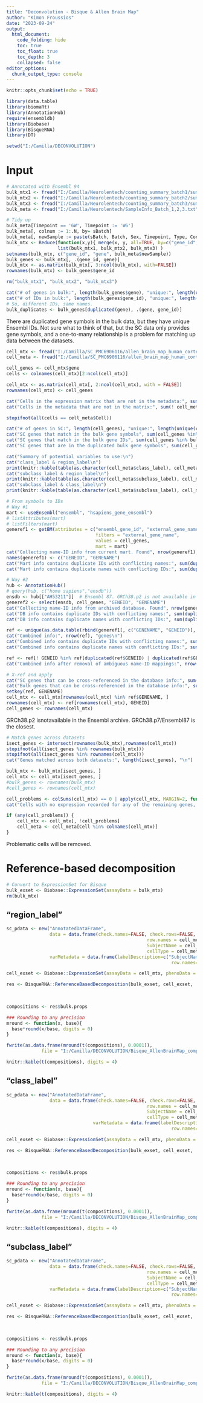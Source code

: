```yaml
---
title: "Deconvolution - Bisque & Allen Brain Map"
author: "Kimon Froussios"
date: "2023-09-24"
output:
  html_document:
    code_folding: hide
    toc: true
    toc_float: true
    toc_depth: 3
    collapsed: false
editor_options: 
  chunk_output_type: console
---
```


```r
knitr::opts_chunk$set(echo = TRUE)

library(data.table)
library(biomaRt)
library(AnnotationHub)
require(ensembldb)
library(Biobase)
library(BisqueRNA)
library(DT)

setwd("I:/Camilla/DECONVOLUTION")
```

# Input

```r
# Annotated with Ensembl 94
bulk_mtx1 <- fread("I:/Camilla/Neurolentech/counting_summary_batch1/summary_unique.tsv")
bulk_mtx2 <- fread("I:/Camilla/Neurolentech/counting_summary_batch2/summary_unique.tsv")
bulk_mtx3 <- fread("I:/Camilla/Neurolentech/counting_summary_batch3/summary_unique.tsv")
bulk_meta <- fread("I:/Camilla/Neurolentech/SampleInfo_Batch_1,2,3.txt")

# Tidy up
bulk_meta[Timepoint == '6W', Timepoint := 'W6']
bulk_meta[, colnum := 1:.N, by= sBatch]
bulk_meta[, newSample := paste(sBatch, Batch, Sex, Timepoint, Type, Construct, colnum, sep='_')]
bulk_mtx <- Reduce(function(x,y){ merge(x, y, all=TRUE, by=c("gene_id", "gene")) },
                   list(bulk_mtx1, bulk_mtx2, bulk_mtx3) )
setnames(bulk_mtx, c("gene_id", "gene", bulk_meta$newSample))
bulk_genes <- bulk_mtx[, .(gene_id, gene)]
bulk_mtx <- as.matrix(bulk_mtx[, 3:ncol(bulk_mtx), with=FALSE])
rownames(bulk_mtx) <- bulk_genes$gene_id

rm("bulk_mtx1", "bulk_mtx2", "bulk_mtx3")

cat("# of genes in bulk:", length(bulk_genes$gene), "unique:", length(unique(bulk_genes$gene)), "\n")
cat("# of IDs in bulk:", length(bulk_genes$gene_id), "unique:", length(unique(bulk_genes$gene_id)), "\n")
# So, different IDs, same names.
bulk_duplicates <- bulk_genes[duplicated(gene), .(gene, gene_id)]
```

There are duplicated gene symbols in the bulk data, but they have unique Ensembl IDs. Not sure what to think of that, but the SC data only provides gene symbols, and a one-to-many relationship is a problem for matching up data between the datasets.

```r
cell_mtx <- fread("I:/Camilla/SC_PMC6906116/allen_brain_map_human_cortex/exprMatrix.tsv.gz.tmp")
cell_meta <- fread("I:/Camilla/SC_PMC6906116/allen_brain_map_human_cortex/meta.tsv")

cell_genes <- cell_mtx$gene
cells <- colnames(cell_mtx)[2:ncol(cell_mtx)]

cell_mtx <- as.matrix(cell_mtx[, 2:ncol(cell_mtx), with = FALSE])
rownames(cell_mtx) <- cell_genes

cat("Cells in the expression matrix that are not in the metadata:", sum(! cells %in% cell_meta$sample_name), "\n")
cat("Cells in the metadata that are not in the matrix:", sum(! cell_meta$sample_name %in% cells), "\n")

stopifnot(all(cells == cell_meta$Cell))
```

```r
cat("# of genes in SC:", length(cell_genes), "unique:", length(unique(cell_genes)), "\n" )
cat("SC genes that match in the bulk gene symbols", sum(cell_genes %in% bulk_genes$gene), "\n")
cat("SC genes that match in the bulk gene IDs", sum(cell_genes %in% bulk_genes$gene_id), "\n")
cat("SC genes that are in the duplicated bulk gene symbols", sum(cell_genes %in% bulk_duplicates$gene))

cat("Summary of potential variables to use:\n")
cat("class_label & region_label\n")
print(knitr::kable(table(as.character(cell_meta$class_label), cell_meta$region_label)))
cat("subclass_label & region_label\n")
print(knitr::kable(table(as.character(cell_meta$subclass_label), cell_meta$region_label)))
cat("subclass_label & class_label\n")
print(knitr::kable(table(as.character(cell_meta$subclass_label), cell_meta$class_label)))
```

```r
# From symbols to IDs
# Way #1
mart <- useEnsembl("ensembl", "hsapiens_gene_ensembl")
# listAttributes(mart)
# listFilters(mart)
generef1 <- getBM(attributes = c("ensembl_gene_id", "external_gene_name"),
								 filters = "external_gene_name",
								 values = cell_genes,
								 mart = mart)
cat("Collecting name-ID info from current mart. Found", nrow(generef1), "genes\n")
names(generef1) <- c("GENEID", "GENENAME")
cat("Mart info contains duplicate IDs with conflicting names:", sum(duplicated(generef1$GENEID)), "\n")
cat("Mart info contains duplicate names with conflicting IDs:", sum(duplicated(generef1$GENENAME)), "\n")

# Way #2
hub <- AnnotationHub()
# query(hub, c("homo sapiens","ensdb"))
ensdb <- hub[["AH53211"]]  # Ensembl 87. GRCh38.p2 is not available in the archive
generef2 <- select(ensdb, cell_genes, "GENEID", "GENENAME")
cat("Collecting name-ID info from archived database. Found", nrow(generef2), "genes\n")
cat("DB info contains duplicate IDs with conflicting names:", sum(duplicated(generef2$GENEID)), "\n")
cat("DB info contains duplicate names with conflicting IDs:", sum(duplicated(generef2$GENENAME)), "\n")

ref <- unique(as.data.table(rbind(generef1[, c("GENENAME", "GENEID")], generef2[, c("GENENAME", "GENEID")])))
cat("Combined info:", nrow(ref), "genes\n")
cat("Combined info contains duplicate IDs with conflicting names:", sum(duplicated(ref$GENEID)), "\n")
cat("Combined info contains duplicate names with conflicting IDs:", sum(duplicated(ref$GENENAME)), "\n")

ref <- ref[! GENEID %in% ref[duplicated(ref$GENEID) | duplicated(ref$GENENAME), GENEID], ]
cat("Combined info after removal of ambiguous name-ID mappings:", nrow(ref), "\n")

# X-ref and apply
cat("SC genes that can be cross-referenced in the database info:", sum(cell_genes %in% ref$GENENAME), "\n")
cat("Bulk genes that can be cross-referenced in the database info:", sum(bulk_genes$gene_id %in% ref$GENEID), "\n")
setkey(ref, GENENAME)
cell_mtx <- cell_mtx[rownames(cell_mtx) %in% ref$GENENAME, ]
rownames(cell_mtx) <- ref[rownames(cell_mtx), GENEID]
cell_genes <- rownames(cell_mtx)
```

GRCh38.p2 isnotavailable in the Ensembl archive. GRCh38.p7/Ensembl87 is the closest.

```r
# Match genes across datasets
isect_genes <- intersect(rownames(bulk_mtx),rownames(cell_mtx))
stopifnot(all(isect_genes %in% rownames(bulk_mtx)))
stopifnot(all(isect_genes %in% rownames(cell_mtx)))
cat("Genes matched across both datasets:", length(isect_genes), "\n")

bulk_mtx <- bulk_mtx[isect_genes, ]
cell_mtx <- cell_mtx[isect_genes, ]
#bulk_genes <- rownames(bulk_mtx)
#cell_genes <- rownames(cell_mtx)

cell_problems <- colSums(cell_mtx) == 0 | apply(cell_mtx, MARGIN=2, function(col){any(!is.finite(col))})
cat("Cells with no expression recorded for any of the remaining genes, or cells with undefined values:", sum(cell_problems), "\n")

if (any(cell_problems)) {
	cell_mtx <- cell_mtx[, !cell_problems]
	cell_meta <- cell_meta[Cell %in% colnames(cell_mtx)]
}
```

Problematic cells will be removed.

# Reference-based decomposition

```r
# Convert to ExpressionSet for Bisque
bulk_exset <- Biobase::ExpressionSet(assayData = bulk_mtx)
rm(bulk_mtx)
```

## "region_label"

```r
sc_pdata <- new("AnnotatedDataFrame",
                data = data.frame(check.names=FALSE, check.rows=FALSE, stringsAsFactors=FALSE,
                									row.names = cell_meta$sample_name,
                									SubjectName = cell_meta$external_donor_name_label,
                									cellType = cell_meta$region_label),
                varMetadata = data.frame(labelDescription=c("SubjectName", "cellType"),
                											 row.names=c("SubjectName", "cellType")) )

cell_exset <- Biobase::ExpressionSet(assayData = cell_mtx, phenoData = sc_pdata)
```

```r
res <- BisqueRNA::ReferenceBasedDecomposition(bulk_exset, cell_exset, 
																							markers = NULL, # use all available genes
																							use.overlap = FALSE) # no shared samples between bulk & SC

compositions <- res$bulk.props

### Rounding to any precision
mround <- function(x, base){
  base*round(x/base, digits = 0)
}

fwrite(as.data.frame(mround(t(compositions), 0.0001)), 
			 file = "I:/Camilla/DECONVOLUTION/Bisque_AllenBrainMap_compositions_region.tsv", quote = FALSE, sep = "\t")

knitr::kable(t(compositions), digits = 4)
```

## "class_label"

```r
sc_pdata <- new("AnnotatedDataFrame",
                data = data.frame(check.names=FALSE, check.rows=FALSE, stringsAsFactors=FALSE,
                									row.names = cell_meta$sample_name,
                									SubjectName = cell_meta$external_donor_name_label,
                									cellType = cell_meta$class_label),
								varMetadata = data.frame(labelDescription=c("SubjectName", "cellType"),
                											 row.names=c("SubjectName", "cellType")) )

cell_exset <- Biobase::ExpressionSet(assayData = cell_mtx, phenoData = sc_pdata)
```

```r
res <- BisqueRNA::ReferenceBasedDecomposition(bulk_exset, cell_exset, 
																							markers = NULL, # use all available genes
																							use.overlap = FALSE) # no shared samples between bulk & SC

compositions <- res$bulk.props

### Rounding to any precision
mround <- function(x, base){
  base*round(x/base, digits = 0)
}

fwrite(as.data.frame(mround(t(compositions), 0.0001)), 
			 file = "I:/Camilla/DECONVOLUTION/Bisque_AllenBrainMap_compositions_class.tsv", quote = FALSE, sep = "\t")

knitr::kable(t(compositions), digits = 4)
```

## "subclass_label"

```r
sc_pdata <- new("AnnotatedDataFrame",
                data = data.frame(check.names=FALSE, check.rows=FALSE, stringsAsFactors=FALSE,
                									row.names = cell_meta$sample_name,
                									SubjectName = cell_meta$external_donor_name_label,
                									cellType = cell_meta$subclass_label),
                varMetadata = data.frame(labelDescription=c("SubjectName", "cellType"),
                											 row.names=c("SubjectName", "cellType")) )

cell_exset <- Biobase::ExpressionSet(assayData = cell_mtx, phenoData = sc_pdata)
```

```r
res <- BisqueRNA::ReferenceBasedDecomposition(bulk_exset, cell_exset, 
																							markers = NULL, # use all available genes
																							use.overlap = FALSE) # no shared samples between bulk & SC

compositions <- res$bulk.props

### Rounding to any precision
mround <- function(x, base){
  base*round(x/base, digits = 0)
}

fwrite(as.data.frame(mround(t(compositions), 0.0001)), 
			 file = "I:/Camilla/DECONVOLUTION/Bisque_AllenBrainMap_compositions_subclass.tsv", quote = FALSE, sep = "\t")

knitr::kable(t(compositions), digits = 4)
```
